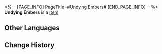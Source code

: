 <%-- [PAGE_INFO]
PageTitle=#Undying Embers#
[END_PAGE_INFO] --%>
{{Item Infobox
|id          = 251
|image       = Item Undying Embers.png{{subst:void|<!--$UPLOAD:<<SpriteOutput/ItemFigures/251.png>-<Item Undying Embers.png>-<Item Icons>>-->}}
|type        = 
|invCategory = Valuables
|rarity      = 4
|effect      = 
|description = Sighing embers formed when a shooting star fell from the sky.
|source1     = [[Warp]]
}}
{{Description|''"At least they were once hot and bright."''}}
'''Undying Embers''' is a [[Item]].

==Other Languages==
{{Other Languages
|en   = Undying Embers
|zhs  = 未熄的余烬
|zht  = 未熄的餘燼
|ja   = 燃えさしのエンバー
|ko   = 꺼지지 않은 잔화
|es   = Ascuas inextinguibles
|fr   = Braises immortelles
|ru   = Неугасаемый пепел
|th   = Undying Ember
|vi   = Tàn Tro Chưa Tắt
|de   = Unsterbliche Glut
|id   = Undying Ember
|pt   = Brasas Inextinguíveis
}}

==Change History==
{{Change History|1.0}}